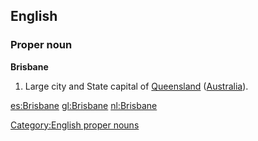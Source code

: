 ==English==

===Proper noun===
'''Brisbane'''

#Large city and State capital of [[Queensland]] ([[Australia]]).

[[Category:English proper nouns]]

[[es:Brisbane]]
[[gl:Brisbane]]
[[nl:Brisbane]]